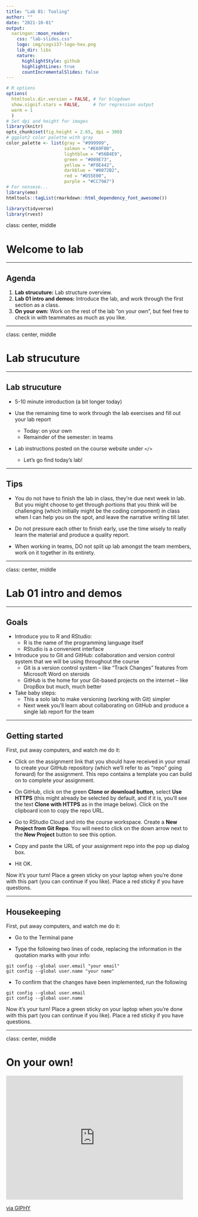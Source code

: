 ```yaml
---
title: "Lab 01: Tooling"
author: ""
date: "2021-10-01"
output:
  xaringan::moon_reader:
    css: "lab-slides.css"
    logo: img/cogs137-logo-hex.png
    lib_dir: libs
    nature:
      highlightStyle: github
      highlightLines: true
      countIncrementalSlides: false
---
```


```r
# R options
options(
  htmltools.dir.version = FALSE, # for blogdown
  show.signif.stars = FALSE,     # for regression output
  warm = 1
  )
# Set dpi and height for images
library(knitr)
opts_chunk$set(fig.height = 2.65, dpi = 300) 
# ggplot2 color palette with gray
color_palette <- list(gray = "#999999", 
                      salmon = "#E69F00", 
                      lightblue = "#56B4E9", 
                      green = "#009E73", 
                      yellow = "#F0E442", 
                      darkblue = "#0072B2", 
                      red = "#D55E00", 
                      purple = "#CC79A7")
# For nonsese...
library(emo)
htmltools::tagList(rmarkdown::html_dependency_font_awesome())
```

```r
library(tidyverse)
library(rvest)
```

class: center, middle

# Welcome to lab

---

## Agenda

1. **Lab strucuture:** Lab structure overview.
2. **Lab 01 intro and demos:** Introduce the lab, and work through the first section as a class.
3. **On your own:** Work on the rest of the lab "on your own", but feel free to check in with teammates as much as you like.

---

class: center, middle

# Lab strucuture

---

## Lab strucuture

- 5-10 minute introduction (a bit longer today)

- Use the remaining time to work through the lab exercises and fill out your lab report
    + Today: on your own
    + Remainder of the semester: in teams

- Lab instructions posted on the course website under `</>`
    + Let's go find today's lab!
    
---

## Tips

- You do not have to finish the lab in class, they're due next week in lab. But you might choose to get through portions that you think will be challenging (which initially might be the coding component) in class when I can help you on the spot, and leave the narrative writing till later.

- Do not pressure each other to finish early, use the time wisely to really learn the material and produce a quality report.

- When working in teams, DO not split up lab amongst the team members, work on it together in its entirety.

---

class: center, middle

# Lab 01 intro and demos

---

## Goals

- Introduce you to R and RStudio:
    + R is the name of the programming language itself 
    + RStudio is a convenient interface

- Introduce you to Git and GitHub: collaboration and version control system that we will be using throughout the course
    + Git is a version control system -- like "Track Changes" features from Microsoft Word on steroids
    + GitHub is the home for your Git-based projects on the internet -- like DropBox but much, much better

- Take baby steps:
    + This a solo lab to make versioning (working with Git) simpler
    + Next week you’ll learn about collaborating on GitHub and produce a single lab report for the team

---

## Getting started

First, put away computers, and watch me do it:

- Click on the assignment link that you should have received in your email to create your GitHub repository (which we’ll refer to as "repo" going forward) for the assignment. This repo contains a template you can build on to complete your assignment.

- On GitHub, click on the green **Clone or download button**, select **Use HTTPS** (this might already be selected by default, and if it is, you’ll see the text **Clone with HTTPS** as in the image below). Click on the clipboard icon to copy the repo URL.

- Go to RStudio Cloud and into the course workspace. Create a **New Project from Git Repo**. You will need to click on the down arrow next to the **New Project** button to see this option.

- Copy and paste the URL of your assignment repo into the pop up dialog box.

- Hit OK.

Now it's your turn! Place a green sticky on your laptop when you're done with this part (you can continue if you like). Place a red sticky if you have questions.

---

## Housekeeping

First, put away computers, and watch me do it:

- Go to the Terminal pane

- Type the following two lines of code, replacing the information in the quotation marks with your info:

```
git config --global user.email "your email"
git config --global user.name "your name"
```

- To confirm that the changes have been implemented, run the following

```
git config --global user.email
git config --global user.name
```

Now it's your turn! Place a green sticky on your laptop when you're done with this part (you can continue if you like). Place a red sticky if you have questions.

---

class: center, middle

# On your own!

<iframe src="https://giphy.com/embed/13awhIC2CcDaHC" width="480" height="336" frameBorder="0" class="giphy-embed" allowFullScreen></iframe><p><a href="https://giphy.com/gifs/fall-kid-childhood-13awhIC2CcDaHC">via GIPHY</a></p>
